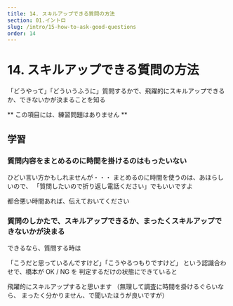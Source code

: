 ```yaml
---
title: 14. スキルアップできる質問の方法
section: 01.イントロ
slug: /intro/15-how-to-ask-good-questions
order: 14
---
```


# 14. スキルアップできる質問の方法

<p class="goal">
  「どうやって」「どういうふうに」質問するかで、飛躍的にスキルアップできるか、できないかが決まることを知る
</p>

** この項目には、練習問題はありません **

## 学習

### 質問内容をまとめるのに時間を掛けるのはもったいない

ひどい言い方かもしれませんが・・・
まとめるのに時間を使うのは、あほらしいので、
「質問したいので折り返し電話ください」でもいいですよ

都合悪い時間あれば、伝えておいてください

### 質問のしかたで、スキルアップできるか、まったくスキルアップできないかが決まる

できるなら、質問する時は

「こうだと思っているんですけど」「こうやるつもりですけど」
という認識合わせで、橋本が OK / NG を
判定するだけの状態にできていると

飛躍的にスキルアップすると思います
（無理して調査に時間を掛けるぐらいなら、
まったく分かりません、で聞いたほうが良いですが）
